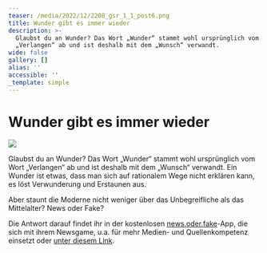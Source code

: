 ```yaml
---
teaser: /media/2022/12/2208_gsr_1_1_post6.png
title: Wunder gibt es immer wieder
description: >-
  Glaubst du an Wunder? Das Wort „Wunder“ stammt wohl ursprünglich vom Wort
  „Verlangen“ ab und ist deshalb mit dem „Wunsch“ verwandt.
wide: false
gallery: []
alias: ''
accessible: ''
_template: simple
---
```


# Wunder gibt es immer wieder

![](/media/2022/12/2208_gsr_1_1_post6.png)

Glaubst du an Wunder? Das Wort „Wunder“ stammt wohl ursprünglich vom Wort „Verlangen“ ab und ist deshalb mit dem „Wunsch“ verwandt. Ein Wunder ist etwas, dass man sich auf rationalem Wege nicht erklären kann, es löst Verwunderung und Erstaunen aus.

Aber staunt die Moderne nicht weniger über das Unbegreifliche als das Mittelalter? News oder Fake?

Die Antwort darauf findet ihr in der kostenlosen [news.oder.fake](https://www.facebook.com/newsoderfake?__cft__%5B0%5D=AZX34lJv4cjfyiAWJNNhmsH4fPZ69Q2-4JeuS8ytYQK1FGpYU7MFnkswm0rlGtwfUFd2h4ddnKkm7Hj2iymvIjSKtnZrETQF5LlbnDHsvzysYtUGT8HlGk6D2h5bxW2o1H6GVeLehPBZE7SrDsfNc6B9Px_BeFhomjZJVzTRTEVWUI9JSK4GL74BDhzAm4d4XVLWcDQSuiFdLRH8-aLgyNom&__tn__=-%5DK-R)-App, die sich mit ihrem Newsgame, u.a. für mehr Medien- und Quellenkompetenz einsetzt oder [unter diesem Link](https://headline.newsoderfake.de/wunsch-oder-wirklichkeit-gHAmhv).
